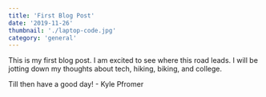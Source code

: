 ```yaml
---
title: 'First Blog Post'
date: '2019-11-26'
thumbnail: './laptop-code.jpg'
category: 'general'
---
```


This is my first blog post. I am excited to see where this road leads. I will be jotting down my
thoughts about tech, hiking, biking, and college.

Till then have a good day! - Kyle Pfromer
